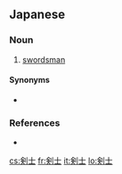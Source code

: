 ==Japanese==
{{ja-kanjitab|けん|し|yomi=on}}

===Noun===
{{ja-noun|けんし}}

# [[swordsman]]

====Synonyms====
* {{ja-r|剣客|けんかく}}

===References===
* {{R:Shogakukan}}

[[cs:剣士]]
[[fr:剣士]]
[[it:剣士]]
[[lo:剣士]]